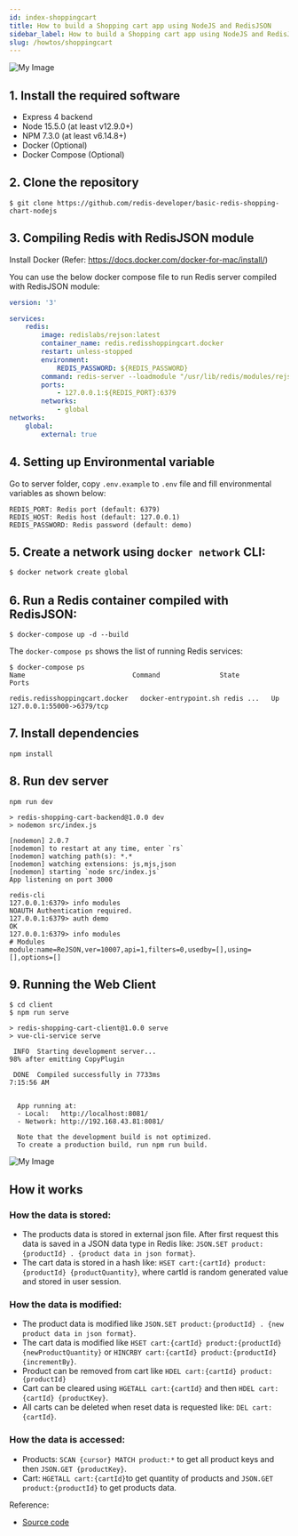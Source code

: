 ```yaml
---
id: index-shoppingcart
title: How to build a Shopping cart app using NodeJS and RedisJSON
sidebar_label: How to build a Shopping cart app using NodeJS and RedisJSON
slug: /howtos/shoppingcart
---
```


![My Image](shoppingcart.png)
## 1. Install the required software

- Express 4 backend
- Node 15.5.0 (at least v12.9.0+)
- NPM 7.3.0 (at least v6.14.8+)
- Docker (Optional)
- Docker Compose (Optional)



## 2. Clone the repository

```
$ git clone https://github.com/redis-developer/basic-redis-shopping-chart-nodejs
```

## 3. Compiling Redis with RedisJSON module

Install Docker (Refer: https://docs.docker.com/docker-for-mac/install/)


You can use the below docker compose file to run Redis server compiled with RedisJSON module:
 
 
```yaml
version: '3'

services:
    redis:
        image: redislabs/rejson:latest
        container_name: redis.redisshoppingcart.docker
        restart: unless-stopped
        environment:
            REDIS_PASSWORD: ${REDIS_PASSWORD}
        command: redis-server --loadmodule "/usr/lib/redis/modules/rejson.so" --requirepass "$REDIS_PASSWORD"
        ports:
            - 127.0.0.1:${REDIS_PORT}:6379
        networks:
            - global
networks:
    global:
        external: true

```

## 4. Setting up Environmental variable

Go to server folder, copy `.env.example` to `.env` file and fill environmental variables as shown below:

```
REDIS_PORT: Redis port (default: 6379)
REDIS_HOST: Redis host (default: 127.0.0.1)
REDIS_PASSWORD: Redis password (default: demo)
```

## 5. Create a network using `docker network` CLI: 
 
```sh
$ docker network create global 
```


## 6. Run a Redis container compiled with RedisJSON:

```
$ docker-compose up -d --build
```

The `docker-compose ps` shows the list of running Redis services:
 
  
```
$ docker-compose ps
Name                           Command               State          Ports          

redis.redisshoppingcart.docker   docker-entrypoint.sh redis ...   Up      127.0.0.1:55000->6379/tcp
```

## 7. Install dependencies

```
npm install
```

## 8. Run dev server

```
npm run dev

> redis-shopping-cart-backend@1.0.0 dev
> nodemon src/index.js

[nodemon] 2.0.7
[nodemon] to restart at any time, enter `rs`
[nodemon] watching path(s): *.*
[nodemon] watching extensions: js,mjs,json
[nodemon] starting `node src/index.js`
App listening on port 3000
```

```
redis-cli
127.0.0.1:6379> info modules
NOAUTH Authentication required.
127.0.0.1:6379> auth demo
OK
127.0.0.1:6379> info modules
# Modules
module:name=ReJSON,ver=10007,api=1,filters=0,usedby=[],using=[],options=[]
```

## 9. Running the Web Client

```
$ cd client
$ npm run serve 

> redis-shopping-cart-client@1.0.0 serve
> vue-cli-service serve

 INFO  Starting development server...
98% after emitting CopyPlugin

 DONE  Compiled successfully in 7733ms                                                                                                                              7:15:56 AM


  App running at:
  - Local:   http://localhost:8081/ 
  - Network: http://192.168.43.81:8081/

  Note that the development build is not optimized.
  To create a production build, run npm run build.

```

![My Image](shoppingcart2.png)

## How it works

### How the data is stored:
* The products data is stored in external json file. After first request this data is saved in a JSON data type in Redis like: `JSON.SET product:{productId} . {product data in json format}`.
* The cart data is stored in a hash like: `HSET cart:{cartId} product:{productId} {productQuantity}`, where cartId is random generated value and stored in user session.

### How the data is modified:
* The product data is modified like `JSON.SET product:{productId} . {new product data in json format}`.
* The cart data is modified like `HSET cart:{cartId} product:{productId} {newProductQuantity}` or `HINCRBY cart:{cartId} product:{productId} {incrementBy}`.
* Product can be removed from cart like `HDEL cart:{cartId} product:{productId}`
* Cart can be cleared using `HGETALL cart:{cartId}` and then `HDEL cart:{cartId} {productKey}`.
* All carts can be deleted when reset data is requested like: `DEL cart:{cartId}`.

### How the data is accessed:
* Products: `SCAN {cursor} MATCH product:*` to get all product keys and then `JSON.GET {productKey}`.
* Cart: `HGETALL cart:{cartId}`to get quantity of products and `JSON.GET product:{productId}` to get products data.  


Reference:

- [Source code](https://github.com/redis-developer/basic-redis-shopping-chart-nodejs)
